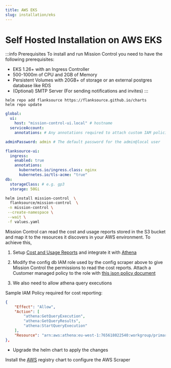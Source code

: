 ```yaml
---
title: AWS EKS
slug: installation/eks
---
```



# Self Hosted Installation on AWS EKS

:::info Prerequisites
To install and run Mission Control you need to have the following prerequisites:

- EKS 1.26+ with an Ingress Controller
- 500-1000m of CPU and 2GB of Memory
- Persistent Volumes with 20GB+ of storage or an external postgres database like RDS
- (Optional) SMTP Server (For sending notifications and invites)
:::


<Step step={1} name="Install Helm Repository">

```shell
helm repo add flanksource https://flanksource.github.io/charts
helm repo update
```
</Step>

<Step step={2} name="Install Helm Chart">

```yaml title="values.yaml"
global:
  ui:
    host: "mission-control-ui.local" # hostname
  serviceAccount:
    annotations: # Any annotations required to attach custom IAM policies etc.

adminPassword: admin # The default password for the admin@local user

flanksource-ui:
  ingress:
    enabled: true
    annotations:
      kubernetes.io/ingress.class: nginx
      kubernetes.io/tls-acme: "true"
db:
  storageClass: # e.g. gp3
  storage: 50Gi
```

```bash
helm install mission-control  \
  flanksource/mission-control  \
 -n mission-control \
 --create-namespace \
 --wait \
 -f values.yaml
```

</Step>

<AwsIam/>


<div id="cost-reporting"/>
<Step step={4} name="Cost & Usage Reporting">


Mission Control can read the cost and usage reports stored in the S3 bucket and map it to the resources it discovers in your AWS environment. To achieve this,
1. Setup [Cost and Usage Reports](https://docs.aws.amazon.com/cur/latest/userguide/what-is-cur.html) and integrate it with [Athena](https://docs.aws.amazon.com/cur/latest/userguide/use-athena-cf.html)

2. Modify the config db IAM role used by the config scraper above to give Mission Control the permissions to read the cost reports. Attach a Customer managed policy to the role with [this json policy document](https://github.com/flanksource/docs/blob/main/mission-control/docs/installation/resources/iam-policy.json)

3. We also need to allow athena query executions

Sample IAM Policy required for cost reporting:
```json title=athena-policy.json
{
	"Effect": "Allow",
	"Action": [
		"athena:GetQueryExecution",
		"athena:GetQueryResults",
		"athena:StartQueryExecution"
	],
	"Resource": "arn:aws:athena:eu-west-1:765618022540:workgroup/primary"
},

```



- Upgrade the helm chart to apply the changes


</Step>

<Step step={5} name="Next Steps">

Install the [AWS](/registry/aws) registry chart to configure the AWS Scraper
</Step>
